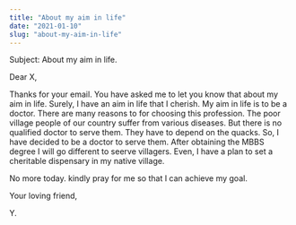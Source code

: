 ```yaml
---
title: "About my aim in life"
date: "2021-01-10"
slug: "about-my-aim-in-life"
---
```


Subject: About my aim in life.

Dear X,

Thanks for your email. You have asked me to let you know that about my aim in life. Surely, 
I have an aim in life that I cherish. My aim in life is to be a doctor. There are many reasons to 
for choosing this profession. The poor village people of our country suffer from various diseases.
But there is no qualified doctor to serve them. They have to depend on the quacks. 
So, I have decided to be a doctor to serve them. After obtaining the MBBS degree I will go different 
to seerve villagers. Even, I have a plan to set a cheritable dispensary in my native village.

No more today. kindly pray for me so that I can achieve my goal.

Your loving friend,

Y.